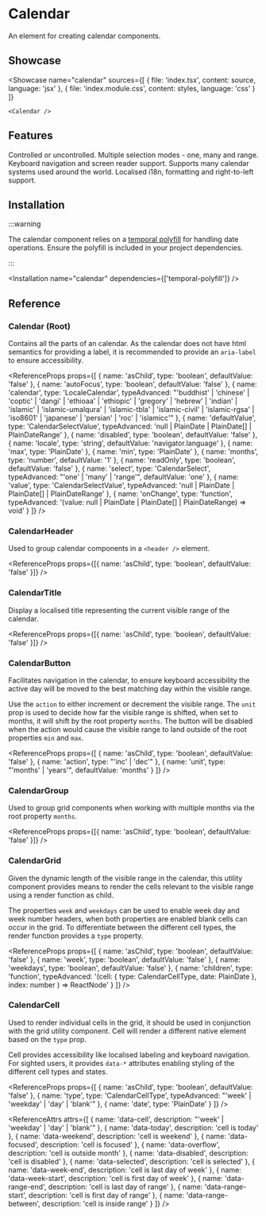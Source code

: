 
# Calendar

An element for creating calendar components.

## Showcase

<Showcase
	name="calendar"
	sources={[
		{ file: 'index.tsx', content: source, language: 'jsx' },
		{ file: 'index.module.css', content: styles, language: 'css' }
	]}
>
	<Calendar />
</Showcase>

## Features

<Features>
	<Feature>Controlled or uncontrolled.</Feature>
	<Feature>Multiple selection modes - one, many and range.</Feature>
	<Feature>Keyboard navigation and screen reader support.</Feature>
	<Feature>Supports many calendar systems used around the world.</Feature>
	<Feature>Localised i18n, formatting and right-to-left support.</Feature>
</Features>

## Installation

:::warning

The calendar component relies on a [temporal polyfill](https://www.npmjs.com/package/temporal-polyfill) for handling date operations. Ensure the polyfill is included in your project dependencies.

:::

<Installation name="calendar" dependencies={['temporal-polyfill']} />

## Reference

### Calendar (Root)

Contains all the parts of an calendar. As the calendar does not have html semantics for providing a label, it is recommended to provide an `aria-label` to ensure accessibility.

<ReferenceProps
	props={[
		{ name: 'asChild', type: 'boolean', defaultValue: 'false' },
		{ name: 'autoFocus', type: 'boolean', defaultValue: 'false' },
		{
			name: 'calendar',
			type: 'LocaleCalendar',
			typeAdvanced:
				"'buddhist' | 'chinese' | 'coptic' | 'dangi' | 'ethioaa' | 'ethiopic' | 'gregory' | 'hebrew' | 'indian' | 'islamic' | 'islamic-umalqura' | 'islamic-tbla' | 'islamic-civil' | 'islamic-rgsa' | 'iso8601' | 'japanese' | 'persian' | 'roc' | 'islamicc'"
		},
		{
			name: 'defaultValue',
			type: 'CalendarSelectValue',
			typeAdvanced: 'null | PlainDate | PlainDate[] | PlainDateRange'
		},
		{ name: 'disabled', type: 'boolean', defaultValue: 'false' },
		{ name: 'locale', type: 'string', defaultValue: 'navigator.language' },
		{ name: 'max', type: 'PlainDate' },
		{ name: 'min', type: 'PlainDate' },
		{ name: 'months', type: 'number', defaultValue: '1' },
		{ name: 'readOnly', type: 'boolean', defaultValue: 'false' },
		{
			name: 'select',
			type: 'CalendarSelect',
			typeAdvanced: "'one' | 'many' | 'range'",
			defaultValue: 'one'
		},
		{
			name: 'value',
			type: 'CalendarSelectValue',
			typeAdvanced: 'null | PlainDate | PlainDate[] | PlainDateRange'
		},
		{
			name: 'onChange',
			type: 'function',
			typeAdvanced:
				'(value: null | PlainDate | PlainDate[] | PlainDateRange) => void'
		}
	]}
/>

### CalendarHeader

Used to group calendar components in a `<header />` element.

<ReferenceProps
	props={[{ name: 'asChild', type: 'boolean', defaultValue: 'false' }]}
/>

### CalendarTitle

Display a localised title representing the current visible range of the calendar.

<ReferenceProps
	props={[{ name: 'asChild', type: 'boolean', defaultValue: 'false' }]}
/>

### CalendarButton

Facilitates navigation in the calendar, to ensure keyboard accessibility the active day will be moved to the best matching day within the visible range.

Use the `action` to either increment or decrement the visible range. The `unit` prop is used to decide how far the visible range is shifted, when set to months, it will shift by the root property `months`. The button will be disabled when the action would cause the visible range to land outside of the root properties `min` and `max`.

<ReferenceProps
	props={[
		{ name: 'asChild', type: 'boolean', defaultValue: 'false' },
		{ name: 'action', type: "'inc' | 'dec'" },
		{ name: 'unit', type: "'months' | 'years'", defaultValue: 'months' }
	]}
/>

### CalendarGroup

Used to group grid components when working with multiple months via the root property `months`.

<ReferenceProps
	props={[{ name: 'asChild', type: 'boolean', defaultValue: 'false' }]}
/>

### CalendarGrid

Given the dynamic length of the visible range in the calendar, this utility component provides means to render the cells relevant to the visible range using a render function as child.

The properties `week` and `weekdays` can be used to enable week day and week number headers, when both properties are enabled blank cells can occur in the grid. To differentiate between the different cell types, the render function provides a `type` property.

<ReferenceProps
	props={[
		{ name: 'asChild', type: 'boolean', defaultValue: 'false' },
		{ name: 'week', type: 'boolean', defaultValue: 'false' },
		{ name: 'weekdays', type: 'boolean', defaultValue: 'false' },
		{
			name: 'children',
			type: 'function',
			typeAdvanced:
				'(cell: { type: CalendarCellType, date: PlainDate }, index: number ) => ReactNode'
		}
	]}
/>

### CalendarCell

Used to render individual cells in the grid, it should be used in conjunction with the grid utility component. Cell will render a different native element based on the `type` prop.

Cell provides accessibility like localised labeling and keyboard navigation. For sighted users, it provides `data-*` attributes enabling styling of the different cell types and states.

<ReferenceProps
	props={[
		{ name: 'asChild', type: 'boolean', defaultValue: 'false' },
		{
			name: 'type',
			type: 'CalendarCellType',
			typeAdvanced: "'week' | 'weekday' | 'day' | 'blank'"
		},
		{ name: 'date', type: 'PlainDate' }
	]}
/>

<ReferenceAttrs
	attrs={[
		{
			name: 'data-cell',
			description: "'week' | 'weekday' | 'day' | 'blank'"
		},
		{ name: 'data-today', description: 'cell is today' },
		{ name: 'data-weekend', description: 'cell is weekend' },
		{ name: 'data-focused', description: 'cell is focused' },
		{ name: 'data-overflow', description: 'cell is outside month' },
		{ name: 'data-disabled', description: 'cell is disabled' },
		{ name: 'data-selected', description: 'cell is selected' },
		{ name: 'data-week-end', description: 'cell is last day of week' },
		{ name: 'data-week-start', description: 'cell is first day of week' },
		{ name: 'data-range-end', description: 'cell is last day of range' },
		{
			name: 'data-range-start',
			description: 'cell is first day of range'
		},
		{
			name: 'data-range-between',
			description: 'cell is inside range'
		}
	]}
/>
